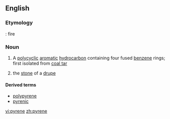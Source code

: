 ==English==

===Etymology===
{{Gr.}}: fire
===Noun===
{{wikipedia}}
{{en-noun}}

#{{chemistry}} A [[polycyclic]] [[aromatic]] [[hydrocarbon]] containing four fused [[benzene]] rings; first isolated from [[coal tar]]
#{{botany}} the [[stone]] of a [[drupe]]

====Derived terms====
*[[polypyrene]]
*[[pyrenic]]

[[vi:pyrene]]
[[zh:pyrene]]